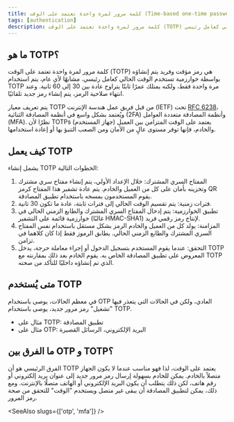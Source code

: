 ```yaml
---
title: كلمة مرور لمرة واحدة تعتمد على الوقت (Time-based one-time password, TOTP)
tags: [authentication]
description: كلمة مرور لمرة واحدة تعتمد على الوقت (TOTP) هي رمز مؤقت وفريد يتم إنشاؤه بواسطة خوارزمية تستخدم الوقت الحالي كعامل رئيسي.
---
```


## ما هو TOTP؟

كلمة مرور لمرة واحدة تعتمد على الوقت (TOTP) هي رمز مؤقت وفريد يتم إنشاؤه بواسطة خوارزمية تستخدم الوقت الحالي كعامل رئيسي. مشابهًا لأي <Ref slug="otp" /> عام، يتم استخدام TOTP مرة واحدة فقط، ولكنه يمتلك عمرًا ثابتًا يتراوح عادة بين 30 إلى 60 ثانية. وعند انتهاء صلاحية الرمز، يتم إنشاء رمز جديد تلقائيًا.

يتم تعريف معيار TOTP من قبل فريق عمل هندسة الإنترنت (IETF) تحت [RFC 6238](https://datatracker.ietf.org/doc/html/rfc6238)، ويُعتمد بشكل واسع في أنظمة المصادقة الثنائية (2FA) وأنظمة المصادقة متعددة العوامل (MFA). نظرًا لأن TOTPs يعتمد على الوقت المتزامن بين العميل (جهاز المستخدم) والخادم، فإنها توفر مستوى عالٍ من الأمان ومن الصعب التنبؤ بها أو إعادة استخدامها.

## كيف يعمل TOTP

يشمل إنشاء TOTP الخطوات التالية:

1. المفتاح السري المشترك: خلال الإعداد الأولي، يتم إنشاء مفتاح سري مشترك وتخزينه بأمان على كل من العميل والخادم. يتم عادة تشفير هذا المفتاح كرمز QR يقوم المستخدمون بمسحه باستخدام تطبيق المصادقة.
2. فترات زمنية: يتم تقسيم الوقت الحالي إلى فترات ثابتة، عادة ما تكون 30 ثانية.
3. تطبيق الخوارزمية: يتم إدخال المفتاح السري المشترك والطابع الزمني الحالي في خوارزمية قائمة على التشفير (غالبًا HMAC-SHA1) لإنتاج رمز رقمي فريد.
4. المزامنة: يولد كل من العميل والخادم الرمز بشكل مستقل باستخدام نفس المفتاح السري المشترك والطابع الزمني الحالي. يطابق الرموز فقط إذا كان كلاهما في تزامن.
5. التحقق: عندما يقوم المستخدم بتسجيل الدخول أو إجراء معاملة حرجة، يدخل TOTP المعروض على تطبيق المصادقة الخاص به. يقوم الخادم بعد ذلك بمقارنته مع TOTP الذي تم إنشاؤه داخليًا للتأكد من صحته.

## متى يُستخدم TOTP

في معظم الحالات، يوصى باستخدام OTP العادي، ولكن في الحالات التي يتعذر فيها "تشغيل" رمز مرور جديد، يوصى باستخدام TOTP.

- مثال على TOTP: تطبيق المصادقة
- مثال على OTP: البريد الإلكتروني، الرسائل القصيرة

## ما الفرق بين OTP و TOTP؟

الفرق الرئيسي هو أن TOTP يعتمد على الوقت، لذا فهو مناسب عندما لا يكون الجهاز متصلاً بالخادم. يمكن للخادم بسهولة إرسال رمز مرور جديد إلى عنوان بريد إلكتروني أو رقم هاتف، لكن ذلك يتطلب أن يكون البريد الإلكتروني أو الهاتف متصلًا بالإنترنت. ومع ذلك، يمكن لتطبيق المصادقة أن يبقى غير متصل ويستخدم "الوقت" للتحقق من صحة رمز المرور.

<SeeAlso slugs={['otp', 'mfa']} />
